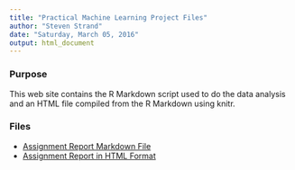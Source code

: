 ```yaml
---
title: "Practical Machine Learning Project Files"
author: "Steven Strand"
date: "Saturday, March 05, 2016"
output: html_document
---
```


### Purpose

This web site contains the R Markdown script used to do the data analysis and an HTML file compiled from the R Markdown using knitr.

### Files
* [Assignment Report Markdown File](http://srscello.github.io/machlearn/strand-practical-machine-learning-assignment.Rmd)
* [Assignment Report in HTML Format](http://srscello.github.io/machlearn/strand-practical-machine-learning-assignment.html)
